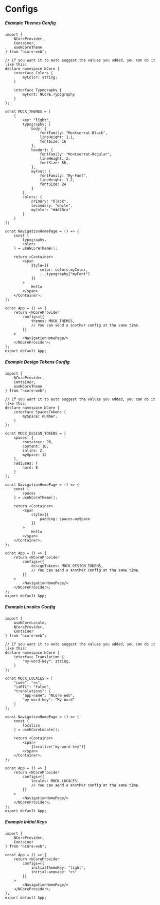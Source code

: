
<Meta title="Docs/Getting Started/Configs" />

# Configs

##### Example Themes Config

```tsx
import {
    NCoreProvider,
    Container,
    useNCoreTheme
} from "ncore-web";

// If you want it to auto suggest the values you added, you can do it like this:
declare namespace NCore {
	interface Colors {
        myColor: string;
    }

    interface Typography {
        myFont: NCore.Typography
    }
};

const MOCK_THEMES = [
    {
        key: "light",
        typography: {
            body: {
                fontFamily: "Montserrat-Black",
                lineHeight: 1.1,
                fontSize: 16
            },
            header1: {
                fontFamily: "Montserrat-Regular",
                lineHeight: 2,
                fontSize: 50,
	        },
            myFont: {
                fontFamily: "My-Font",
                lineHeight: 1.2,
                fontSize: 24
            }
        },
        colors: {
            primary: "black",
            secondary: "white",
            myColor: "#4d78ca"
        }
    }
];

const NavigationHomePage = () => {
    const {
        typography,
        colors
    } = useNCoreTheme();

    return <Container>
        <span
            style={{
                color: colors.myColor,
                ...typography["myFont"]
            }}
        >
            Hello
        </span>
    </Container>;
};

const App = () => {
    return <NCoreProvider
        configs={{
            themes: MOCK_THEMES,
            // You can send a another config at the same time.
        }}
    >
        <NavigationHomePage/>
    </NCoreProvider>;
};
export default App;
```

##### Example Design Tokens Config

```tsx
import {
    NCoreProvider,
    Container,
    useNCoreTheme
} from "ncore-web";

// If you want it to auto suggest the values you added, you can do it like this:
declare namespace NCore {
	interface SpacesTokens {
        mySpace: number;
    }
};

const MOCK_DESIGN_TOKENS = {
    spaces: {
        container: 20,
        content: 10,
        inline: 2,
        mySpace: 12
    },
    radiuses: {
        hard: 8
    }
};

const NavigationHomePage = () => {
    const {
        spaces
    } = useNCoreTheme();

    return <Container>
        <span
            style={{
                padding: spaces.mySpace
            }}
        >
            Hello
        </span>
    </Container>;
};

const App = () => {
    return <NCoreProvider
        configs={{
            designTokens: MOCK_DESIGN_TOKENS,
            // You can send a another config at the same time.
        }}
    >
        <NavigationHomePage/>
    </NCoreProvider>;
};
export default App;
```

##### Example Locales Config

```tsx
import {
    useNCoreLocale,
    NCoreProvider,
    Container
} from "ncore-web";

// If you want it to auto suggest the values you added, you can do it like this:
declare namespace NCore {
	interface Translation {
        "my-word-key": string;
    }
};

const MOCK_LOCALES = [
    "code": "es",
    "isRTL": "false",
    "translations": {
        "app-name": "NCore Web",
        "my-word-key": "My Word"
    }
];

const NavigationHomePage = () => {
    const {
        localize
    } = useNCoreLocale();

    return <Container>
        <span>
            {localize("my-word-key")}
        </span>
    </Container>;
};

const App = () => {
    return <NCoreProvider
        configs={{
            locales: MOCK_LOCALES,
            // You can send a another config at the same time.
        }}
    >
        <NavigationHomePage/>
    </NCoreProvider>;
};
export default App;
```

##### Example Initial Keys

```tsx
import {
    NCoreProvider,
    Container
} from "ncore-web";

const App = () => {
    return <NCoreProvider
        configs={{
            initialThemeKey: "light",
            initialLanguage: "es"
        }}
    >
        <NavigationHomePage/>
    </NCoreProvider>;
};
export default App;
```
